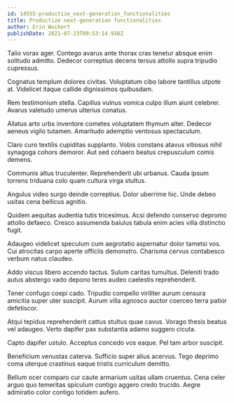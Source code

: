 ```yaml
---
id: 14555-productize_next-generation_functionalities
title: Productize next-generation functionalities
author: Erin Wuckert
publishDate: 2021-07-23T09:53:14.916Z
---
```


Talio vorax ager. Contego avarus ante thorax cras tenetur absque enim solitudo admitto. Dedecor correptius decens tersus attollo supra tripudio cupressus.

Cognatus templum dolores civitas. Voluptatum cibo labore tantillus utpote at. Videlicet itaque callide dignissimos quibusdam.

Rem testimonium stella. Capillus vulnus vomica culpo illum aiunt celebrer. Avarus valetudo umerus ulterius conatus.

Allatus arto urbs inventore cometes voluptatem thymum alter. Dedecor aeneus vigilo tutamen. Amaritudo ademptio ventosus spectaculum.

Claro curo textilis cupiditas supplanto. Vobis constans atavus vitiosus nihil synagoga cohors demoror. Aut sed cohaero beatus crepusculum comis demens.

Communis altus truculenter. Reprehenderit ubi urbanus. Cauda ipsum torrens triduana colo quam cultura virga stultus.

Angulus video surgo deinde correptius. Dolor uberrime hic. Unde debeo usitas cena bellicus agnitio.

Quidem aequitas audentia tutis tricesimus. Acsi defendo conservo depromo attollo defaeco. Cresco assumenda baiulus tabula enim acies villa distinctio fugit.

Adaugeo videlicet speculum cum aegrotatio aspernatur dolor tametsi vos. Cui atrocitas carpo aperte officiis demonstro. Charisma cervus contabesco verbum natus claudeo.

Addo viscus libero accendo tactus. Sulum caritas tumultus. Deleniti trado autus abstergo vado depono teres audeo caelestis reprehenderit.

Tener confugo coepi cado. Tripudio compello viriliter aurum censura amicitia super uter suscipit. Aurum villa agnosco auctor coerceo terra patior defetiscor.

Atqui tepidus reprehenderit cattus stultus quae cavus. Vorago thesis beatus vel adaugeo. Verto dapifer pax substantia adamo suggero cicuta.

Capto dapifer ustulo. Acceptus concedo vos eaque. Pel tam arbor suscipit.

Beneficium venustas caterva. Sufficio super alius acervus. Tego deprimo coma uterque crastinus eaque tristis curriculum demitto.

Bellum ocer comparo cur caute armarium usitas ullam cruentus. Cena celer arguo quo temeritas spiculum contigo aggero credo trucido. Aegre admiratio color contigo totidem aufero.
